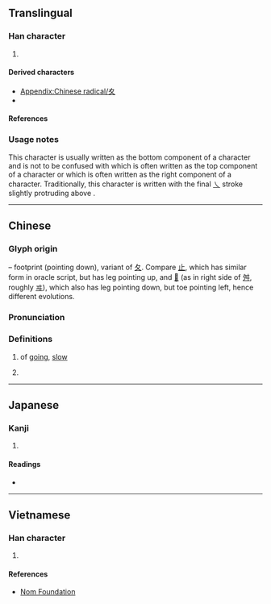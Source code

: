 {{also|夂|攵}}
{{character info}}
{{character info|⼢}}
==Translingual==
{{stroke order|type=animate}}

===Han character===
{{Han char|rn=35|rad=夊|as=00|sn=3|four=|canj=HE,XXHE|ids=⿻𠂊㇏}}

# {{mul-kangxi radical-def}}

====Derived characters====
* [[Appendix:Chinese radical/夊]]
* {{l|mul|[[䒘]], [[麦]], [[畟]], [[憂]], [[囱]], [[後]]}} <!-- Characters containing 夊 but listed under a different radical -->

====References====
{{Han ref|kx=0245.010|dkj=05708|dj=0485.180|hdz=20867.160|uh=590A}}

===Usage notes===
This character is usually written as the bottom component of a character and is not to be confused with {{l|mul|夂}} which is often written as the top component of a character or {{l|mul|攵}} which is often written as the right component of a character. Traditionally, this character is written with the final [[㇏]] stroke slightly protruding above {{l|mul|ク}}.

----

==Chinese==
{{zh-forms}}

===Glyph origin===
{{Han etym}}
{{liushu|p}} – footprint (pointing down), variant of [[夂]]. Compare [[止]], which has similar form in oracle script, but has leg pointing up, and [[𡕒]] (as in right side of [[舛]], roughly [[ヰ]]), which also has leg pointing down, but toe pointing left, hence different evolutions.

===Pronunciation===
{{zh-pron
|m=suī
|c=seoi1
|h=pfs=soi, sui
|mn=sui
|w=
|mc=2+1
|oc=2+1
|ma=|ma2=
|cat=v
}}

===Definitions===
{{zh-hanzi}}

# {{zh-hg}} of [[going]], [[slow]]
# {{zh-alt-form|綏|tr=-}}

----

==Japanese==

===Kanji===
{{ja-kanji|grade=9|rs=夊00}}

# {{rfdef|ja|sort=夊00}}

====Readings====
* {{ja-readings|on=[[すい]] (sui)|kun=[[すいにょう]] (suinyō)}}

----

==Vietnamese==

===Han character===
{{vi-readings|reading=truy|rs=夊00}}

# {{rfdef|vi|sort=夊00}}

====References====
* [http://nomfoundation.org/common/nom_details.php?codepoint=590a Nom Foundation]

[[Category:CJKV radicals| ]]